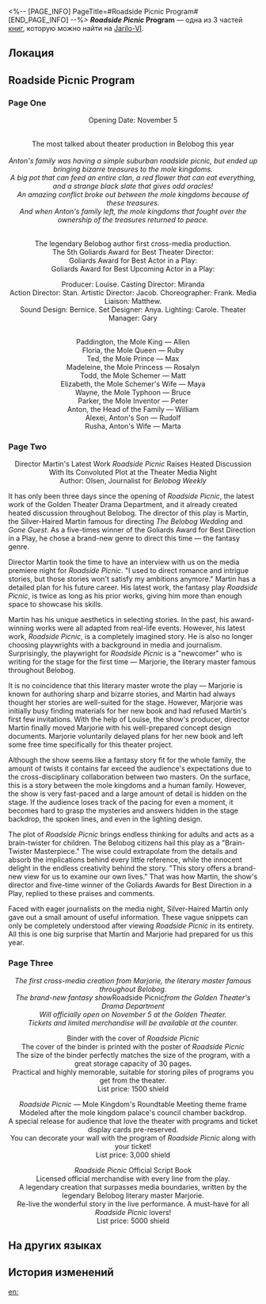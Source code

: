 <%-- [PAGE_INFO]
PageTitle=#Roadside Picnic Program#
[END_PAGE_INFO] --%>
{{Дополнить}}
{{Книга Инфобокс
|id           = 110
|partIds      = 190248;190249;190250
|Название     = ''Roadside Picnic'' Program
|Изображение  = Иконка Книга.png
|Мир          = Jarilo-VI
|Томов        = 3
|Автор        = <!--нужно добавить-->
|Описание     = A program booklet from the play ''Roadside Picnic''. Free of charge upon purchasing a ticket.
|Том1         = {{tx}}
|Источник1    = {{tx|Отсутствует источник}}
|Том2         = {{tx}}
|Источник2    = {{tx|Отсутствует источник}}
|Том3         = {{tx}}
|Источник3    = {{tx|Отсутствует источник}}
|Персонажи    = 
|Фракции      = 
}}
'''''Roadside Picnic'' Program''' — одна из 3 частей [[Книги|книг]], которую можно найти на [[Jarilo-VI]].

==Локация==
{{Отметка карты|<!--название карты-->|<!--id отметки-->}}

==Roadside Picnic Program==
===Page One===
<div align="center">Opening Date: November 5<br />
{{Размер|36|The Golden Theater}}<br />
''{{Размер|18|22 West, Alisa Avenue, Administrative District}}''

The most talked about theater production in Belobog this year<br />
{{Размер|50|Roadside Picnic}}<br />
''Anton's family was having a simple suburban roadside picnic, but ended up bringing bizarre treasures to the mole kingdoms.''<br />
''A big pot that can feed an entire clan, a red flower that can eat everything, and a strange black slate that gives odd oracles!''<br />
''An amazing conflict broke out between the mole kingdoms because of these treasures.''<br />
''And when Anton's family left, the mole kingdoms that fought over the ownership of the treasures returned to peace.''

{{Размер|24|Goliards Award for Best Theater Production}}

{{Размер|24|An amazing cast that exceeds your imagination}}<br />
The legendary Belobog author {{Размер|32|Marjorie's}} first cross-media production.<br />
The 5th Goliards Award for Best Theater Director: {{Размер|32|Martin}}<br />
Goliards Award for Best Actor in a Play: {{Размер|32|Allen}}<br />
Goliards Award for Best Upcoming Actor in a Play: {{Размер|32|Ruby}}<br />
{{Размер|32|Presents!}}

Producer: Louise. Casting Director: Miranda<br />
Action Director: Stan. Artistic Director: Jacob. Choreographer: Frank. Media Liaison: Matthew.<br />
Sound Design: Bernice. Set Designer: Anya. Lighting: Carole. Theater Manager: Gary

{{Размер|32|Cast}}<br />
Paddington, the Mole King &mdash; Allen<br />
Floria, the Mole Queen &mdash; Ruby<br />
Ted, the Mole Prince &mdash; Max<br />
Madeleine, the Mole Princess &mdash; Rosalyn<br />
Todd, the Mole Schemer &mdash; Matt<br />
Elizabeth, the Mole Schemer's Wife &mdash; Maya<br />
Wayne, the Mole Typhoon &mdash; Bruce<br />
Parker, the Mole Inventor &mdash; Peter<br />
Anton, the Head of the Family &mdash; William<br />
Alexei, Anton's Son &mdash; Rudolf<br />
Rusha, Anton's Wife &mdash; Marta</div>

===Page Two===
<div align="center">Director Martin's Latest Work ''Roadside Picnic'' Raises Heated Discussion With Its Convoluted Plot at the Theater Media Night<br />
Author: Olsen, Journalist for ''Belobog Weekly''</div>

It has only been three days since the opening of ''Roadside Picnic'', the latest work of the Golden Theater Drama Department, and it already created heated discussion throughout Belobog. The director of this play is Martin, the Silver-Haired Martin famous for directing ''The Belobog Wedding'' and ''Gone Guest''. As a five-times winner of the Goliards Award for Best Direction in a Play, he chose a brand-new genre to direct this time &mdash; the fantasy genre.

Director Martin took the time to have an interview with us on the media premiere night for ''Roadside Picnic''. "I used to direct romance and intrigue stories, but those stories won't satisfy my ambitions anymore." Martin has a detailed plan for his future career. His latest work, the fantasy play ''Roadside Picnic'', is twice as long as his prior works, giving him more than enough space to showcase his skills.

Martin has his unique aesthetics in selecting stories. In the past, his award-winning works were all adapted from real-life events. However, his latest work, ''Roadside Picnic'', is a completely imagined story. He is also no longer choosing playwrights with a background in media and journalism. Surprisingly, the playwright for ''Roadside Picnic'' is a "newcomer" who is writing for the stage for the first time &mdash; Marjorie, the literary master famous throughout Belobog.

It is no coincidence that this literary master wrote the play &mdash; Marjorie is known for authoring sharp and bizarre stories, and Martin had always thought her stories are well-suited for the stage. However, Marjorie was initially busy finding materials for her new book and had refused Martin's first few invitations. With the help of Louise, the show's producer, director Martin finally moved Marjorie with his well-prepared concept design documents. Marjorie voluntarily delayed plans for her new book and left some free time specifically for this theater project.

Although the show seems like a fantasy story fit for the whole family, the amount of twists it contains far exceed the audience's expectations due to the cross-disciplinary collaboration between two masters. On the surface, this is a story between the mole kingdoms and a human family. However, the show is very fast-paced and a large amount of detail is hidden on the stage. If the audience loses track of the pacing for even a moment, it becomes hard to grasp the mysteries and answers hidden in the stage backdrop, the spoken lines, and even in the lighting design.

The plot of ''Roadside Picnic'' brings endless thinking for adults and acts as a brain-twister for children. The Belobog citizens hail this play as a "Brain-Twister Masterpiece." The wise could extrapolate from the details and absorb the implications behind every little reference, while the innocent delight in the endless creativity behind the story. "This story offers a brand-new view for us to examine our own lives." That was how Martin, the show's director and five-time winner of the Goliards Awards for Best Direction in a Play, replied to these praises and comments.

Faced with eager journalists on the media night, Silver-Haired Martin only gave out a small amount of useful information. These vague snippets can only be completely understood after viewing ''Roadside Picnic'' in its entirety. All this is one big surprise that Martin and Marjorie had prepared for us this year.

===Page Three===
<div align="center">''The first cross-media creation from Marjorie, the literary master famous throughout Belobog.''<br />
''The brand-new fantasy show ''Roadside Picnic'' from the Golden Theater's Drama Department''<br />
''Will officially open on November 5 at the Golden Theater.''<br />
''Tickets and limited merchandise will be available at the counter.''

Binder with the cover of ''Roadside Picnic''<br />
The cover of the binder is printed with the poster of ''Roadside Picnic''<br />
The size of the binder perfectly matches the size of the program, with a great storage capacity of 30 pages.<br />
Practical and highly memorable, suitable for storing piles of programs you get from the theater.<br />
List price: 1500 shield

''Roadside Picnic'' &mdash; Mole Kingdom's Roundtable Meeting theme frame<br />
Modeled after the mole kingdom palace's council chamber backdrop.<br />
A special release for audience that love the theater with programs and ticket display cards pre-reserved.<br />
You can decorate your wall with the program of ''Roadside Picnic'' along with your ticket!<br />
List price: 3,000 shield

''Roadside Picnic'' Official Script Book<br />
Licensed official merchandise with every line from the play.<br />
A legendary creation that surpasses media boundaries, written by the legendary Belobog literary master Marjorie.<br />
Re-live the wonderful story in the live performance. A must-have for all ''Roadside Picnic'' lovers!<br />
List price: 5000 shield</div>

==На других языках==
{{На других языках
|en   = ''Roadside Picnic'' Program
|zhs  = 《路边野餐》场刊
|zht  = 《路邊野餐》場刊
|ja   = 『道端のピクニック』のパンフレット
|ko   = ≪길거리 피크닉≫ 팸플릿
|es   = Programa de «Pícnic junto al camino»
|fr   = Programme de ''Pique-nique en bord de route''
|ru   = Программка «Пикник на обочине»
|th   = โบรชัวร์ "ปิกนิกริมทาง"
|vi   = Tờ Gấp Buổi Cắm Trại Ven Đường
|de   = Programmheft für „Picknick am Wegesrand“
|id   = Buklet "Piknik di Tepi Jalan"
|pt   = Programa de "Piquenique à Beira da Estrada"
}}

==История изменений==
{{История изменений|3.5}}

[[en:]]